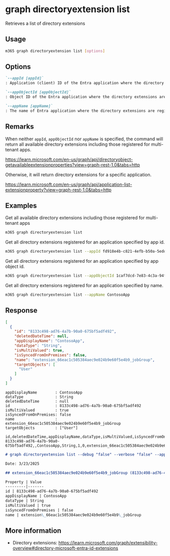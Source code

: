 
# graph directoryextension list

Retrieves a list of directory extensions

## Usage

```sh
m365 graph directoryextension list [options]
```

## Options

```md definition-list
`--appId [appId]`
: Application (client) ID of the Entra application where the directory extensions are registered. Specify either `appId`, `appObjectId` or `appName`, but not multiple.

`--appObjectId [appObjectId]`
: Object ID of the Entra application where the directory extensions are registered. Specify either `appId`, `appObjectId` or `appName`, but not multiple.

`--appName [appName]`
: The name of Entra application where the directory extensions are registered. Specify either `appId`, `appObjectId` or `appName`, but not multiple.
```

<Global />

## Remarks

When neither `appId`, `appObjectId` nor `appName` is specified, the command will return all available directory extensions including those registered for multi-tenant apps.

https://learn.microsoft.com/en-us/graph/api/directoryobject-getavailableextensionproperties?view=graph-rest-1.0&tabs=http

Otherwise, it will return directory extensions for a specific application.

https://learn.microsoft.com/en-us/graph/api/application-list-extensionproperty?view=graph-rest-1.0&tabs=http

## Examples

Get all available directory extensions including those registered for multi-tenant apps

```sh
m365 graph directoryextension list
```

Get all directory extensions registered for an application specified by app id.

```sh
m365 graph directoryextension list --appId fd918e4b-c821-4efb-b50a-5eddd23afc6f
```

Get all directory extensions registered for an application specified by app object id.

```sh
m365 graph directoryextension list --appObjectId 1caf7dcd-7e83-4c3a-94f7-932a1299c844
```

Get all directory extensions registered for an application specified by name.

```sh
m365 graph directoryextension list --appName ContosoApp
```

## Response

<Tabs>
  <TabItem value="JSON">

  ```json
  [
    {
      "id": "8133c498-ad76-4a7b-90a0-675bf5adf492",
      "deletedDateTime": null,
      "appDisplayName": "ContosoApp",
      "dataType": "String",
      "isMultiValued": true,
      "isSyncedFromOnPremises": false,
      "name": "extension_66eac1c505384aec9e024b9e60f5e4b9_jobGroup",
      "targetObjects": [
        "User"
      ]
    }
  ]
  ```

  </TabItem>
  <TabItem value="Text">

  ```text
  appDisplayName        : ContosoApp
  dataType              : String
  deletedDateTime       : null
  id                    : 8133c498-ad76-4a7b-90a0-675bf5adf492
  isMultiValued         : true
  isSyncedFromOnPremises: false
  name                  : extension_66eac1c505384aec9e024b9e60f5e4b9_jobGroup
  targetObjects         : ["User"]
  ```

  </TabItem>
  <TabItem value="CSV">

  ```csv
  id,deletedDateTime,appDisplayName,dataType,isMultiValued,isSyncedFromOnPremises,name
  8133c498-ad76-4a7b-90a0-675bf5adf492,,ContosoApp,String,1,0,extension_66eac1c505384aec9e024b9e60f5e4b9_jobGroup
  ```

  </TabItem>
  <TabItem value="Markdown">

  ```md
  # graph directoryextension list --debug "false" --verbose "false" --appId "66eac1c5-0538-4aec-9e02-4b9e60f5e4b9"

  Date: 3/23/2025

  ## extension_66eac1c505384aec9e024b9e60f5e4b9_jobGroup (8133c498-ad76-4a7b-90a0-675bf5adf492)

  Property | Value
  ---------|-------
  id | 8133c498-ad76-4a7b-90a0-675bf5adf492
  appDisplayName | ContosoApp
  dataType | String
  isMultiValued | true
  isSyncedFromOnPremises | false
  name | extension\_66eac1c505384aec9e024b9e60f5e4b9\_jobGroup
  ```

  </TabItem>
</Tabs>

## More information

- Directory extensions: https://learn.microsoft.com/graph/extensibility-overview#directory-microsoft-entra-id-extensions
